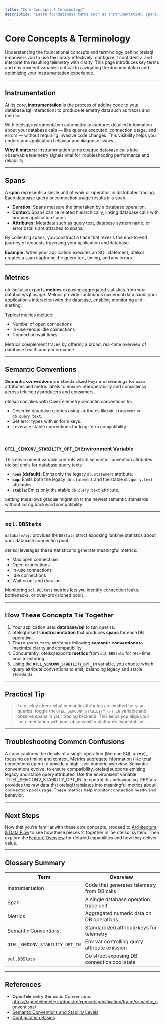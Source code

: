 ```yaml
---
title: "Core Concepts & Terminology"
description: "Learn foundational terms such as instrumentation, spans, metrics, semantic conventions, `sql.DBStats`, and environment variables like `OTEL_SEMCONV_STABILITY_OPT_IN`. Provides short, context-rich explanations so new adopters can follow documentation with ease."
---
```


# Core Concepts & Terminology

Understanding the foundational concepts and terminology behind otelsql empowers you to use the library effectively, configure it confidently, and interpret the resulting telemetry with clarity. This page introduces key terms and environment variables critical to navigating the documentation and optimizing your instrumentation experience.

---

## Instrumentation

At its core, **instrumentation** is the process of adding code to your database/sql interactions to produce telemetry data such as traces and metrics. 

With otelsql, instrumentation automatically captures detailed information about your database calls — like queries executed, connection usage, and errors — without requiring invasive code changes. This visibility helps you understand application behavior and diagnose issues.

**Why it matters:** Instrumentation turns opaque database calls into observable telemetry signals vital for troubleshooting performance and reliability.

---

## Spans

A **span** represents a single unit of work or operation in distributed tracing. Each database query or connection usage results in a span.

- **Duration:** Spans measure the time taken by a database operation.
- **Context:** Spans can be related hierarchically, linking database calls with broader application traces.
- **Attributes:** Metadata such as query text, database system name, or error details are attached to spans.

By collecting spans, you construct a trace that reveals the end-to-end journey of requests traversing your application and database.

**Example:** When your application executes an SQL statement, otelsql creates a span capturing the query text, timing, and any errors.

---

## Metrics

otelsql also exports **metrics** exposing aggregated statistics from your database/sql usage. Metrics provide continuous numerical data about your application's interaction with the database, enabling monitoring and alerting.

Typical metrics include:
- Number of open connections
- In-use versus idle connections
- Connection wait times

Metrics complement traces by offering a broad, real-time overview of database health and performance.

---

## Semantic Conventions

**Semantic conventions** are standardized keys and meanings for span attributes and metric labels to ensure interoperability and consistency across telemetry producers and consumers.

otelsql complies with OpenTelemetry semantic conventions to:

- Describe database queries using attributes like `db.statement` or `db.query.text`.
- Set error types with uniform keys.
- Leverage stable conventions for long-term compatibility.

<br>

### `OTEL_SEMCONV_STABILITY_OPT_IN` Environment Variable

This environment variable controls which semantic convention attributes otelsql emits for database query texts.

- **`none` (default):** Emits only the legacy `db.statement` attribute.
- **`dup`:** Emits both the legacy `db.statement` and the stable `db.query.text` attributes.
- **`stable`:** Emits only the stable `db.query.text` attribute.

Setting this allows gradual migration to the newest semantic standards without losing backward compatibility.

---

## `sql.DBStats`

`database/sql` provides the `DBStats` struct exposing runtime statistics about your database connection pool.

otelsql leverages these statistics to generate meaningful metrics:

- Max open connections
- Open connections
- In-use connections
- Idle connections
- Wait count and duration

Monitoring `sql.DBStats` metrics lets you identify connection leaks, bottlenecks, or over-provisioned pools.

---

## How These Concepts Tie Together

1. Your application uses **database/sql** to run queries.
2. otelsql inserts **instrumentation** that produces **spans** for each DB operation.
3. These spans carry attributes following **semantic conventions** to maximize clarity and compatibility.
4. Concurrently, otelsql exports **metrics** from `sql.DBStats` for real-time pool monitoring.
5. Using the **`OTEL_SEMCONV_STABILITY_OPT_IN`** variable, you choose which query attribute conventions to emit, balancing legacy and stable standards.

---

## Practical Tip

> To quickly check what semantic attributes are emitted for your queries, toggle the `OTEL_SEMCONV_STABILITY_OPT_IN` variable and observe spans in your tracing backend. This helps you align your instrumentation with your observability platform’s expectations.

---

## Troubleshooting Common Confusions

<AccordionGroup title="Common FAQ on Core Terms">
<Accordion title="What is the difference between a span and a metric?">
A span captures the details of a single operation (like one SQL query), focusing on timing and context. Metrics aggregate information (like total connections open) to provide a high-level numeric overview.
</Accordion>
<Accordion title="Why does otelsql emit different semantic attributes for queries?">
Semantic conventions evolve; to ensure compatibility, otelsql supports emitting legacy and stable query attributes. Use the environment variable `OTEL_SEMCONV_STABILITY_OPT_IN` to control this behavior.
</Accordion>
<Accordion title="How does sql.DBStats relate to metrics?">
sql.DBStats provides the raw data that otelsql translates into meaningful metrics about connection pool usage. These metrics help monitor connection health and behavior.
</Accordion>
</AccordionGroup>

---

## Next Steps

Now that you're familiar with these core concepts, proceed to [Architecture & Data Flow](/overview/architecture-concepts/architecture-and-data-flow) to see how these pieces fit together in the otelsql system. Then explore the [Feature Overview](/overview/architecture-concepts/feature-overview) for detailed capabilities and how they deliver value.


---

## Glossary Summary

| Term                         | Overview                                         |
|------------------------------|------------------------------------------------|
| Instrumentation              | Code that generates telemetry from DB calls     |
| Span                        | A single database operation trace unit           |
| Metrics                     | Aggregated numeric data on DB operations         |
| Semantic Conventions        | Standardized attribute keys for telemetry        |
| `OTEL_SEMCONV_STABILITY_OPT_IN` | Env var controlling query attribute emission    |
| `sql.DBStats`               | Go struct exposing DB connection pool stats      |

---

## References

- OpenTelemetry Semantic Conventions: https://opentelemetry.io/docs/reference/specification/trace/semantic_conventions/
- [Semantic Conventions and Stability Levels](/api-reference/advanced-reference/semantic-conventions)
- [Configuration Basics](/getting-started/configuration-usage/basic-configuration)



